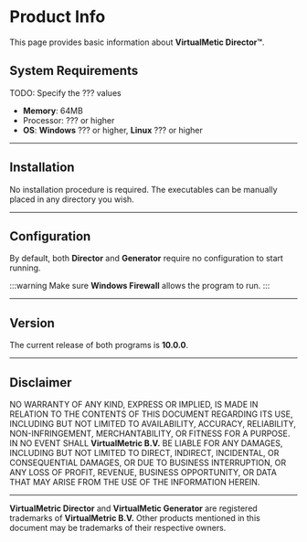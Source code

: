 # Product Info

This page provides basic information about **VirtualMetic Director&trade;**.

## System Requirements

TODO: Specify the ??? values

* **Memory**: 64MB
* Processor: ??? or higher
* **OS**: **Windows** ??? or higher, **Linux** ??? or higher

---

## Installation

No installation procedure is required. The executables can be manually placed in any directory you wish.

---

## Configuration

By default, both **Director** and **Generator** require no configuration to start running.

:::warning
Make sure **Windows Firewall** allows the program to run.
:::

---

## Version

The current release of both programs is **10.0.0**.

---

## Disclaimer

NO WARRANTY OF ANY KIND, EXPRESS OR IMPLIED, IS MADE IN RELATION TO THE CONTENTS OF THIS DOCUMENT REGARDING ITS USE, INCLUDING BUT NOT LIMITED TO AVAILABILITY, ACCURACY, RELIABILITY, NON-INFRINGEMENT, MERCHANTABILITY, OR FITNESS FOR A PURPOSE. IN NO EVENT SHALL **VirtualMetric B.V.** BE LIABLE FOR ANY DAMAGES, INCLUDING BUT NOT LIMITED TO DIRECT, INDIRECT, INCIDENTAL, OR CONSEQUENTIAL DAMAGES, OR DUE TO BUSINESS INTERRUPTION, OR ANY LOSS OF PROFIT, REVENUE, BUSINESS OPPORTUNITY, OR DATA THAT MAY ARISE FROM THE USE OF THE INFORMATION HEREIN.

---

**VirtualMetric Director** and **VirtualMetic Generator** are registered trademarks of **VirtualMetric B.V.** Other products mentioned in this document may be trademarks of their respective owners.
